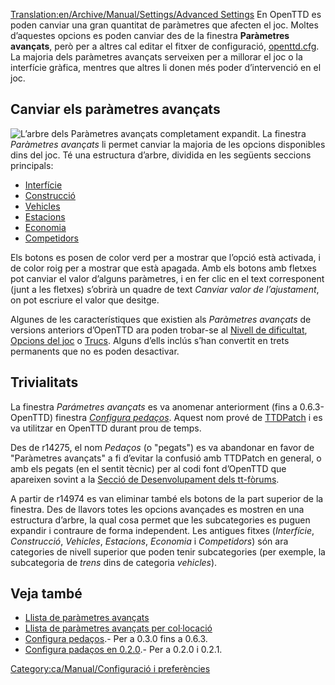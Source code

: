 [[Translation:en/Archive/Manual/Settings/Advanced Settings]]
{{ca/Manual/Taula de contingut}}
En OpenTTD es poden canviar una gran quantitat de paràmetres que afecten el joc. Moltes d’aquestes opcions es poden canviar des de la finestra '''Paràmetres avançats''', però per a altres cal editar el fitxer de configuració, [[ca/Openttd.cfg|openttd.cfg]]. La majoria dels paràmetres avançats serveixen per a millorar el joc o la interfície gràfica, mentres que altres li donen més poder d’intervenció en el joc.

==Canviar els paràmetres avançats==
[[File:ca/Archive/Manual/Settings/Advanced options full.png|thumb|left|L’arbre dels Paràmetres avançats completament expandit.]]
{{ca/Archive/Manual/Settings/Paràmetres avançats}}
La finestra ''Paràmetres avançats'' li permet canviar la majoria de les opcions disponibles dins del joc. Té una estructura d’arbre, dividida en les següents seccions principals:

*[[ca/Archive/Manual/Settings/Paràmetres avançats/Interfície|Interfície]]
*[[ca/Paràmetres avançats/Construcció|Construcció]]
*[[ca/Paràmetres avançats/Vehicles|Vehicles]]
*[[ca/Paràmetres avançats/Estacions|Estacions]]
*[[ca/Paràmetres avançats/Economia|Economia]]
*[[ca/Paràmetres avançats/Competidors|Competidors]]

Els botons es posen de color verd per a mostrar que l’opció està activada, i de color roig per a mostrar que està apagada. Amb els botons amb fletxes pot canviar el valor d’alguns paràmetres, i en fer clic en el text corresponent (junt a les fletxes) s’obrirà un quadre de text ''Canviar valor de l’ajustament'', on pot escriure el valor que desitge.

Algunes de les característiques que existien als ''Paràmetres avançats'' de versions anteriors d’OpenTTD ara poden trobar-se al [[ca/Dificultat|Nivell de dificultat]], [[ca/Opcions del joc|Opcions del joc]] o [[ca/Trucs|Trucs]]. Alguns d’ells inclús s’han convertit en trets permanents que no es poden desactivar.{{en/-}}

==Trivialitats==
La finestra ''Parámetres avançats'' es va anomenar anteriorment (fins a 0.6.3-OpenTTD) finestra ''[[ca/Configura pedaços|Configura pedaços]]''. Aquest nom prové de [[ca/Archive/OpenTTD/TTDPatch|TTDPatch]] i es va utilitzar en OpenTTD durant prou de temps.

Des de r14275, el nom ''Pedaços'' (o "pegats") es va abandonar en favor de "Paràmetres avançats" a fi d’evitar la confusió amb TTDPatch en general, o amb els pegats (en el sentit tècnic) per al codi font d’OpenTTD que apareixen sovint a la [http://www.tt-forums.net/viewforum.php?f=33 Secció de Desenvolupament dels tt-fòrums].

A partir de r14974 es van eliminar també els botons de la part superior de la finestra. Des de llavors totes les opcions avançades es mostren en una estructura d’arbre, la qual cosa permet que les subcategories es puguen expandir i contraure de forma independent. Les antigues fitxes (''Interfície'', ''Construcció'', ''Vehicles'', ''Estacions'', ''Economia'' i ''Competidors'') són ara categories de nivell superior que poden tenir subcategories (per exemple, la subcategoria de ''trens'' dins de categoria ''vehicles'').

==Veja també==
*[[ca/Llista de paràmetres avançats|Llista de paràmetres avançats]]
*[[ca/Llista de paràmetres avançats per col·locació|Llista de paràmetres avançats per col·locació]]
*[[ca/Configura padaços|Configura pedaços]].- Per a 0.3.0 fins a 0.6.3.
*[[ca/Configura padaços en 0.2.0| Configura padaços en 0.2.0]].- Per a 0.2.0 i 0.2.1.

[[Category:ca/Manual/Configuració i preferències]]